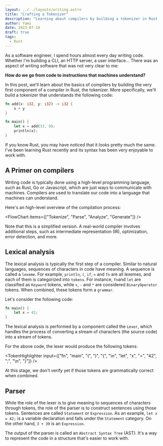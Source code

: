 ```yaml
---
layout: ../../layouts/writing.astro
title: "Crafting a Tokenizer"
description: "Learning about compilers by building a tokenizer in Rust."
author: Yami
date: 2023-07-18
draft: true
tags:
  - Rust
---
```



As a software engineer, I spend hours almost every day writing code. Whether I'm building a CLI, an HTTP server, a user interface... There was an aspect of writing software that was not very clear to me:

**How do we go from code to instructions that machines understand?**

In this post, we'll learn about the basics of compilers by building the very first component of a compiler in Rust, the tokenizer. More specifically, we'll build a tokenizer that understands the following code:

```rust
fn add(x: i32, y: i32) -> i32 {
    x + y
}

fn main() {
    let x = add(33, 9);
    println(x);
}
```

If you know Rust, you may have noticed that it looks pretty much the same. I've been learning Rust recently and its syntax has been very enjoyable to work with.

## A Primer on compilers

Writing code is typically done using a high-level programming language, such as Rust, Go or Javascript, which are just ways to communicate with machines. Compilers are used to translate our code into a language that machines can understand.

Here's an high-level overview of the compilation process:

<FlowChart items={["Tokenize", "Parse", "Analyze", "Generate"]} />

Note that this is a simplified version. A real-world compiler involves additional steps, such as intermediate representation (IR), optimization, error detection, and more.

## Lexical analysis

The lexical analysis is typically the first step of a compiler. Similar to natural languages, sequences of characters in code have meaning. A sequence is called a `lexeme`. For example, `println`, `(`, `if`, `=` and `fn` are all lexemes, and each of them is categorized into `tokens`. For instance, `fn`and `let` are classified as `Keyword` tokens, while `+`, `-` and `*` are considered `BinaryOperator` tokens. When combined, these tokens form a `grammar`.

Let's consider the following code:

```rust
fn main() {
    let x = 42;
}
```

The lexical analysis is performed by a component called the `Lexer`, which handles the process of converting a stream of characters (the source code) into a stream of tokens.

For the above code, the lexer would produce the following tokens:

<TokenHighlighter
  input={["fn", "main", "(", ")", "{", "\n", "let", "x", "=", "42", ";", "\n", "}"]}
/>

At this stage, we don't verify yet if those tokens are grammatically correct when combined.

## Parser

While the role of the lexer is to give meaning to sequences of characters through tokens, the role of the parser is to construct sentences using those tokens. Sentences are called `Statement` or `Expression`. As an example, `let x = 42;` is a variable declaration and falls under the `Statement` category. On the other hand, `3 + 39` is an `Expression`.

The output of the parser is called an `Abstract Syntax Tree` (AST). It's a way to represent the code in a structure that's easier to work with.
